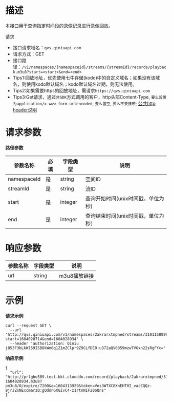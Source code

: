 # **描述**
本接口用于查询指定时间段的录像记录进行录像回放。

请求

* 接口请求域名：`qvs.qiniuapi.com`
* 请求方式：GET
* 接口路径：`/v1/namespaces/{namespaceid}/streams/{streamId}/records/playback.m3u8?start=<start>&end=<end>`
* Tips1:回放地址，优先使用七牛存储(kodo)中的自定义域名；如果没有该域名，则使用kodo默认域名；kodo默认域名过期，则无法使用。
* Tips2:如果需要https的回放地址，需请求`https://qvs.qiniuapi.com`
* Tips3:Get请求，通过`非SDK`方式调用的客户，http头部Content-Type,  `要么设置为application/x-www-form-urlencoded`, `要么置空`, `要么不要携带`; [公共http header说明](https://developer.qiniu.com/qvs/6709/qvs-http-headers)

# **请求参数**
**路径参数**

|参数名称|必填|字段类型|说明|
|---|---|---|---|
|namespaceId|是|string|空间ID
|streamId|是|string|流ID
|start|是|integer|查询开始时间(unix时间戳，单位为秒)
|end|是|integer|查询结束时间(unix时间戳，单位为秒）

# **响应参数**

|参数名称|字段类型|说明|
|---|---|---|
|url|string|m3u8播放链接

# **示例**

**请求示例**

```
curl --request GET \
  --url 'http://qvs.qiniuapi.com/v1/namespaces/2akrarxtmpned/streams/31011500991320000137/records/playback.m3u8?start=1604028714&end=1604028934' \
  --header 'authorization: Qiniu j853F3bLkWl59I5BOkWm6q1Z1mZClpr9Z9CLfDE0:u372aQV0359mzwTVGxn22sRgFYc='
```
**响应示例**

```
{
  "url": "http://prlghu509.test.bkt.clouddn.com/record/playback/2akrarxtmpned/31011500991320000137/1604028714-1604028934.m3u8?pm3u8/0/expire/7200&e=1604313929&token=Ves3WTXC8XnEHT0I_vacEQQz-9jrJZxNExcmarzQ:gQdnnGXGivC4-z1rtnNIF20oQns"
}

```